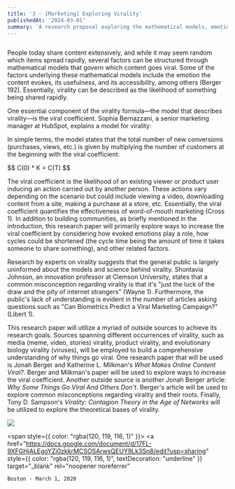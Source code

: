 ```yaml
---
title: '3 - [Marketing] Exploring Virality'
publishedAt: '2024-03-01'
summary: 'A research proposal exploring the mathematical models, emotional factors, and misconceptions behind viral content.'
---
```


<div style={{display: 'flex', justifyContent: 'center'}}>
  <img 
src="/images/3-1.gif" alt=""
    style={{ width: '90%', maxWidth: '700px' }} 
  />
</div>

People today share content extensively, and while it may seem random which items spread rapidly, several factors can be structured through mathematical models that govern which content goes viral. Some of the factors underlying these mathematical models include the emotion the content evokes, its usefulness, and its accessibility, among others (Berger 192). Essentially, virality can be described as the likelihood of something being shared rapidly.

One essential component of the virality formula—the model that describes virality—is the viral coefficient. Sophia Bernazzani, a senior marketing manager at HubSpot, explains a model for virality:

In simple terms, the model states that the total number of new conversions (purchases, views, etc.) is given by multiplying the number of customers at the beginning with the viral coefficient:

<div style={{display: 'flex', justifyContent: 'center', margin: '1.5em 0'}}>
$$ C(0) * K = C(T) $$
</div>

The viral coefficient is the likelihood of an existing viewer or product user inducing an action carried out by another person. These actions vary depending on the scenario but could include viewing a video, downloading content from a site, making a purchase at a store, etc. Essentially, the viral coefficient quantifies the effectiveness of word-of-mouth marketing (Cross 1). In addition to building communities, as briefly mentioned in the introduction, this research paper will primarily explore ways to increase the viral coefficient by considering how evoked emotions play a role, how cycles could be shortened (the cycle time being the amount of time it takes someone to share something), and other related factors.

Research by experts on virality suggests that the general public is largely uninformed about the models and science behind virality. Shontavia Johnson, an innovation professor at Clemson University, states that a common misconception regarding virality is that it's "just the luck of the draw and the pity of internet strangers" (Wayne 1). Furthermore, the public's lack of understanding is evident in the number of articles asking questions such as "Can Biometrics Predict a Viral Marketing Campaign?" (Libert 1).

This research paper will utilize a myriad of outside sources to achieve its research goals. Sources spanning different occurrences of virality, such as media (meme, video, stories) virality, product virality, and evolutionary biology virality (viruses), will be employed to build a comprehensive understanding of why things go viral. One research paper that will be used is Jonah Berger and Katherine L. Milkman's *What Makes Online Content Viral?*. Berger and Milkman's paper will be used to explore ways to increase the viral coefficient. Another outside source is another Jonah Berger article: *Why Some Things Go Viral And Others Don't*. Berger's article will be used to explore common misconceptions regarding virality and their roots. Finally, Tony D. Sampson's *Virality: Contagion Theory in the Age of Networks* will be utilized to explore the theoretical bases of virality.

![](/images/3-2.gif)

<span style={{ color: "rgba(120, 119, 116, 1)" }}>
  <a
    href="https://docs.google.com/document/d/17FL-9XFGHjALEgoYZi0zkkrMCSOSArwsQEUY9Lk3Sn8/edit?usp=sharing"
    style={{
      color: "rgba(120, 119, 116, 1)",
      textDecoration: "underline"
    }}
    target="_blank"
    rel="noopener noreferrer"
  >
    Boston - March 1, 2020
  </a>
</span>